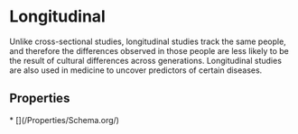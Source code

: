   
# Longitudinal

Unlike cross-sectional studies, longitudinal studies track the same people, and therefore the differences observed in those people are less likely to be the result of cultural differences across generations. Longitudinal studies are also used in medicine to uncover predictors of certain diseases.

## Properties

<Grid>
* [](/Properties/Schema.org/)
</Grid>

